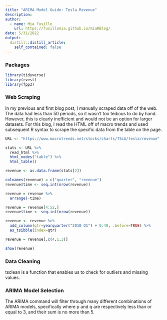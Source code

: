 ```yaml
---
title: "ARIMA Model Guide: Tesla Revenue"
description:
author:
  - name: Mia Fusillo
    url: https://fusillomia.github.io/miaRBlog/
date: 5/31/2022
output:
  distill::distill_article:
    self_contained: false
---
```

### Packages

```r
library(tidyverse)
library(rvest)
library(fpp3) 
```

### Web Scraping
In my previous and first blog post, I manually scraped data off of the web. The data had less than 50 periods, so it wasn't too tedious to do by hand. However, this is clearly inefficient and would not be an option for larger datasets. For this blog, I read the HTML off of macro trends and used subsequent R syntax to scrape the specific data from the table on the page.

```r
URL <- "https://www.macrotrends.net/stocks/charts/TSLA/tesla/revenue"

stats <- URL %>% 
  read_html %>% 
  html_nodes("table") %>% 
  html_table()

revenue <- as.data.frame(stats[2])

colnames(revenue) = c("quarter", "revenue")
revenue$time <- seq.int(nrow(revenue))

revenue = revenue %>%
  arrange(-time)

revenue = revenue[4:52,]
revenue$time <- seq.int(nrow(revenue))

revenue <- revenue %>%
  add_column(qtr=yearquarter("2010 Q1") + 0:48, .before=TRUE) %>%
  as_tsibble(index=qtr)

revenue = revenue[,c(4,1,3)]

show(revenue)
```

### Data Cleaning
tsclean is a function that enables us to check for outliers and missing values.

### ARIMA Model Selection
The ARIMA command will filter through many different combinations of ARIMA models, specifically where p and q are respectively less than or equal to 3, and their sum is no more than 5.
